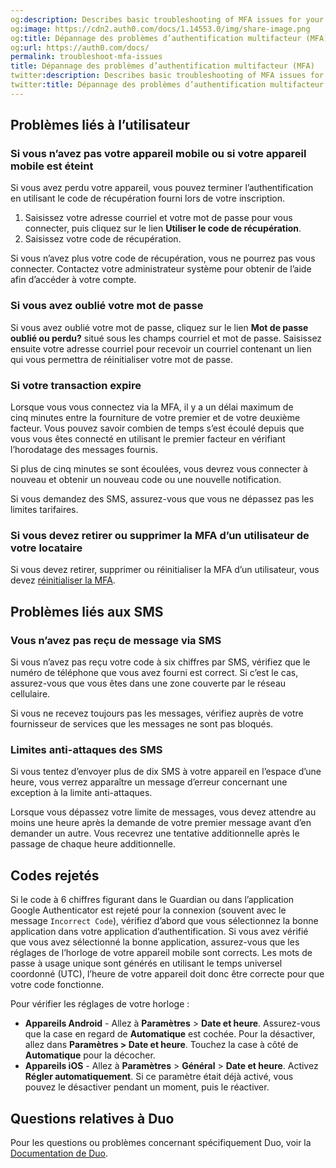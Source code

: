 ```yaml
---
og:description: Describes basic troubleshooting of MFA issues for your users.
og:image: https://cdn2.auth0.com/docs/1.14553.0/img/share-image.png
og:title: Dépannage des problèmes d’authentification multifacteur (MFA)
og:url: https://auth0.com/docs/
permalink: troubleshoot-mfa-issues
title: Dépannage des problèmes d’authentification multifacteur (MFA)
twitter:description: Describes basic troubleshooting of MFA issues for your users.
twitter:title: Dépannage des problèmes d’authentification multifacteur (MFA)
---
```


## Problèmes liés à l’utilisateur

### Si vous n’avez pas votre appareil mobile ou si votre appareil mobile est éteint

Si vous avez perdu votre appareil, vous pouvez terminer l’authentification en utilisant le code de récupération fourni lors de votre inscription.

1. Saisissez votre adresse courriel et votre mot de passe pour vous connecter, puis cliquez sur le lien **Utiliser le code de récupération**.
2. Saisissez votre code de récupération.

Si vous n’avez plus votre code de récupération, vous ne pourrez pas vous connecter. Contactez votre administrateur système pour obtenir de l’aide afin d’accéder à votre compte.

### Si vous avez oublié votre mot de passe

Si vous avez oublié votre mot de passe, cliquez sur le lien **Mot de passe oublié ou perdu?** situé sous les champs courriel et mot de passe. Saisissez ensuite votre adresse courriel pour recevoir un courriel contenant un lien qui vous permettra de réinitialiser votre mot de passe.

### Si votre transaction expire

Lorsque vous vous connectez via la MFA, il y a un délai maximum de cinq minutes entre la fourniture de votre premier et de votre deuxième facteur. Vous pouvez savoir combien de temps s’est écoulé depuis que vous vous êtes connecté en utilisant le premier facteur en vérifiant l’horodatage des messages fournis.

Si plus de cinq minutes se sont écoulées, vous devrez vous connecter à nouveau et obtenir un nouveau code ou une nouvelle notification.

Si vous demandez des SMS, assurez-vous que vous ne dépassez pas les limites tarifaires.

### Si vous devez retirer ou supprimer la MFA d’un utilisateur de votre locataire

Si vous devez retirer, supprimer ou réinitialiser la MFA d’un utilisateur, vous devez [réinitialiser la MFA](/mfa/reset-user-mfa).

## Problèmes liés aux SMS

### Vous n’avez pas reçu de message via SMS

Si vous n’avez pas reçu votre code à six chiffres par SMS, vérifiez que le numéro de téléphone que vous avez fourni est correct. Si c’est le cas, assurez-vous que vous êtes dans une zone couverte par le réseau cellulaire.

Si vous ne recevez toujours pas les messages, vérifiez auprès de votre fournisseur de services que les messages ne sont pas bloqués.

### Limites anti-attaques des SMS

Si vous tentez d’envoyer plus de dix SMS à votre appareil en l’espace d’une heure, vous verrez apparaître un message d’erreur concernant une exception à la limite anti-attaques.

Lorsque vous dépassez votre limite de messages, vous devez attendre au moins une heure après la demande de votre premier message avant d’en demander un autre. Vous recevrez une tentative additionnelle après le passage de chaque heure additionnelle.

## Codes rejetés

Si le code à 6 chiffres figurant dans le Guardian ou dans l’application Google Authenticator est rejeté pour la connexion (souvent avec le message `Incorrect Code`), vérifiez d’abord que vous sélectionnez la bonne application dans votre application d’authentification. Si vous avez vérifié que vous avez sélectionné la bonne application, assurez-vous que les réglages de l’horloge de votre appareil mobile sont corrects. Les mots de passe à usage unique sont générés en utilisant le temps universel coordonné (UTC), l’heure de votre appareil doit donc être correcte pour que votre code fonctionne.

Pour vérifier les réglages de votre horloge :

* **Appareils Android** - Allez à **Paramètres** > **Date et heure**. Assurez-vous que la case en regard de **Automatique** est cochée. Pour la désactiver, allez dans **Paramètres > Date et heure**. Touchez la case à côté de **Automatique** pour la décocher.
* **Appareils iOS** - Allez à **Paramètres** > **Général** > **Date et heure**. Activez **Régler automatiquement**. Si ce paramètre était déjà activé, vous pouvez le désactiver pendant un moment, puis le réactiver.

## Questions relatives à Duo

Pour les questions ou problèmes concernant spécifiquement Duo, voir la [Documentation de Duo](https://guide.duo.com).